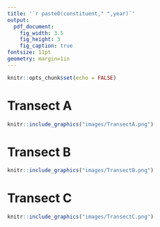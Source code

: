 ```yaml
---
title: '`r paste0(constituent," ",year)`'
output: 
  pdf_document:
    fig_width: 3.5
    fig_height: 3
    fig_caption: true
fontsize: 11pt
geometry: margin=1in
---
```


```r
knitr::opts_chunk$set(echo = FALSE)

```

# Transect A

```r
knitr::include_graphics("images/TransectA.png")

```

# Transect B


```r
knitr::include_graphics("images/TransectB.png")
```

# Transect C


```r
knitr::include_graphics("images/TransectC.png")
```